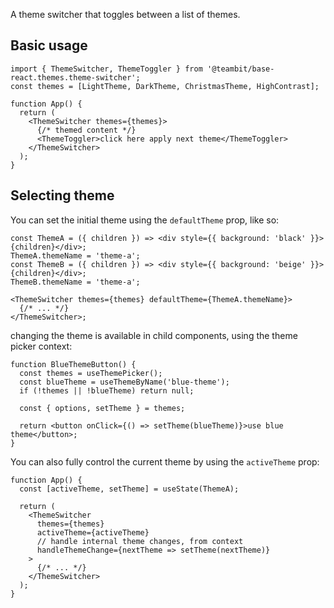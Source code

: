 A theme switcher that toggles between a list of themes.

## Basic usage

```tsx
import { ThemeSwitcher, ThemeToggler } from '@teambit/base-react.themes.theme-switcher';
const themes = [LightTheme, DarkTheme, ChristmasTheme, HighContrast];

function App() {
  return (
    <ThemeSwitcher themes={themes}>
      {/* themed content */}
      <ThemeToggler>click here apply next theme</ThemeToggler>
    </ThemeSwitcher>
  );
}
```

## Selecting theme

You can set the initial theme using the `defaultTheme` prop, like so:

```tsx
const ThemeA = ({ children }) => <div style={{ background: 'black' }}>{children}</div>;
ThemeA.themeName = 'theme-a';
const ThemeB = ({ children }) => <div style={{ background: 'beige' }}>{children}</div>;
ThemeB.themeName = 'theme-a';

<ThemeSwitcher themes={themes} defaultTheme={ThemeA.themeName}>
  {/* ... */}
</ThemeSwitcher>;
```

changing the theme is available in child components, using the theme picker context:
```tsx
function BlueThemeButton() {
  const themes = useThemePicker();
  const blueTheme = useThemeByName('blue-theme');
  if (!themes || !blueTheme) return null;

  const { options, setTheme } = themes;

  return <button onClick={() => setTheme(blueTheme)}>use blue theme</button>;
}
```

You can also fully control the current theme by using the `activeTheme` prop:

```tsx
function App() {
  const [activeTheme, setTheme] = useState(ThemeA);

  return (
    <ThemeSwitcher
      themes={themes}
      activeTheme={activeTheme}
      // handle internal theme changes, from context
      handleThemeChange={nextTheme => setTheme(nextTheme)}
    >
      {/* ... */}
    </ThemeSwitcher>
  );
}
```
